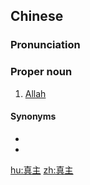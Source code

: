 ==Chinese==
{{zh-forms|lit=the true lord}}

===Pronunciation===
{{zh-pron
|m=Zhēnzhǔ
|c=zan1 zyu2
|cat=pn
}}

===Proper noun===
{{zh-proper noun}}

# [[Allah]]

====Synonyms====
* {{zh-l|安拉}}
* {{zh-l|阿拉}}

{{zh-cat|Religion|Islam}}

[[hu:真主]]
[[zh:真主]]